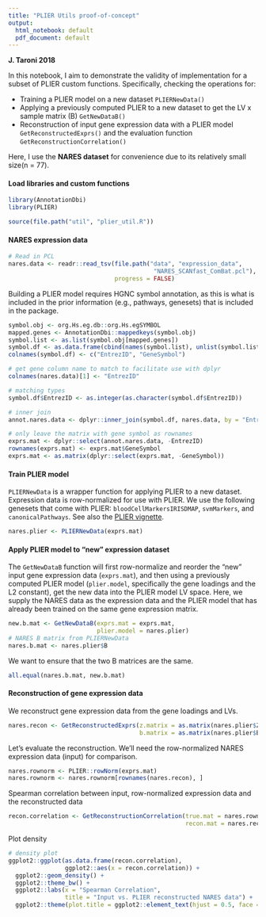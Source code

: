 ```yaml
---
title: "PLIER Utils proof-of-concept"
output:
  html_notebook: default
  pdf_document: default
---
```

**J. Taroni 2018** 

In this notebook, I aim to demonstrate the validity of implementation for a 
subset of PLIER custom functions. Specifically, checking the operations for:

* Training a PLIER model on a new dataset `PLIERNewData()`
* Applying a previously computed PLIER to a new dataset to get the LV x sample
  matrix (B) `GetNewDataB()`
* Reconstruction of input gene expression data with a PLIER model 
  `GetReconstructedExprs()` and the evaluation function 
  `GetReconstructionCorrelation()`

Here, I use the **NARES dataset** for convenience due to its relatively small 
size(n = 77). 

#### Load libraries and custom functions
```r
library(AnnotationDbi)
library(PLIER)

source(file.path("util", "plier_util.R"))
```

#### NARES expression data

```r
# Read in PCL
nares.data <- readr::read_tsv(file.path("data", "expression_data", 
                                         "NARES_SCANfast_ComBat.pcl"),
                              progress = FALSE)
```
Building a PLIER model requires HGNC symbol annotation, as this is what is
included in the prior information (e.g., pathways, genesets) that is included
in the package.

```r
symbol.obj <- org.Hs.eg.db::org.Hs.egSYMBOL
mapped.genes <- AnnotationDbi::mappedkeys(symbol.obj)
symbol.list <- as.list(symbol.obj[mapped.genes])
symbol.df <- as.data.frame(cbind(names(symbol.list), unlist(symbol.list)))
colnames(symbol.df) <- c("EntrezID", "GeneSymbol")

# get gene column name to match to facilitate use with dplyr
colnames(nares.data)[1] <- "EntrezID"

# matching types
symbol.df$EntrezID <- as.integer(as.character(symbol.df$EntrezID))

# inner join
annot.nares.data <- dplyr::inner_join(symbol.df, nares.data, by = "EntrezID")

# only leave the matrix with gene symbol as rownames
exprs.mat <- dplyr::select(annot.nares.data, -EntrezID)
rownames(exprs.mat) <- exprs.mat$GeneSymbol
exprs.mat <- as.matrix(dplyr::select(exprs.mat, -GeneSymbol))
```

#### Train PLIER model

`PLIERNewData` is a wrapper function for applying PLIER to a new dataset. 
Expression data is row-normalized for use with PLIER.
We use the following genesets that come with PLIER: `bloodCellMarkersIRISDMAP`, 
`svmMarkers`, and `canonicalPathways`.
See also the [PLIER vignette](https://github.com/wgmao/PLIER/blob/a2d4a2aa343f9ed4b9b945c04326bebd31533d4d/vignettes/vignette.pdf).

```r
nares.plier <- PLIERNewData(exprs.mat)
```

#### Apply PLIER model to "new" expression dataset

The `GetNewDataB` function will first row-normalize and reorder the "new" input 
gene expression data (`exprs.mat`), and then using a previously computed PLIER 
model (`plier.model`, specifically the gene loadings and the L2 constant), get
the new data into the PLIER model LV space. Here, we supply the NARES data as
the expression data and the PLIER model that has already been trained on the
same gene expression matrix.

```r
new.b.mat <- GetNewDataB(exprs.mat = exprs.mat,
                         plier.model = nares.plier)
# NARES B matrix from PLIERNewData
nares.b.mat <- nares.plier$B
```
We want to ensure that the two B matrices are the same.

```r
all.equal(nares.b.mat, new.b.mat)
```

#### Reconstruction of gene expression data

We reconstruct gene expression data from the gene loadings and LVs.

```r
nares.recon <- GetReconstructedExprs(z.matrix = as.matrix(nares.plier$Z),
                                     b.matrix = as.matrix(nares.plier$B))
```

Let's evaluate the reconstruction. 
We'll need the row-normalized NARES expression data (input) for comparison.

```r
nares.rownorm <- PLIER::rowNorm(exprs.mat)
nares.rownorm <- nares.rownorm[rownames(nares.recon), ]
```

Spearman correlation between input, row-normalized expression data and the
reconstructed data
```r
recon.correlation <- GetReconstructionCorrelation(true.mat = nares.rownorm,
                                                  recon.mat = nares.recon)
```

Plot density
```r
# density plot
ggplot2::ggplot(as.data.frame(recon.correlation), 
                ggplot2::aes(x = recon.correlation)) + 
  ggplot2::geom_density() +
  ggplot2::theme_bw() +
  ggplot2::labs(x = "Spearman Correlation",
                title = "Input vs. PLIER reconstructed NARES data") +
  ggplot2::theme(plot.title = ggplot2::element_text(hjust = 0.5, face = "bold"))
```

